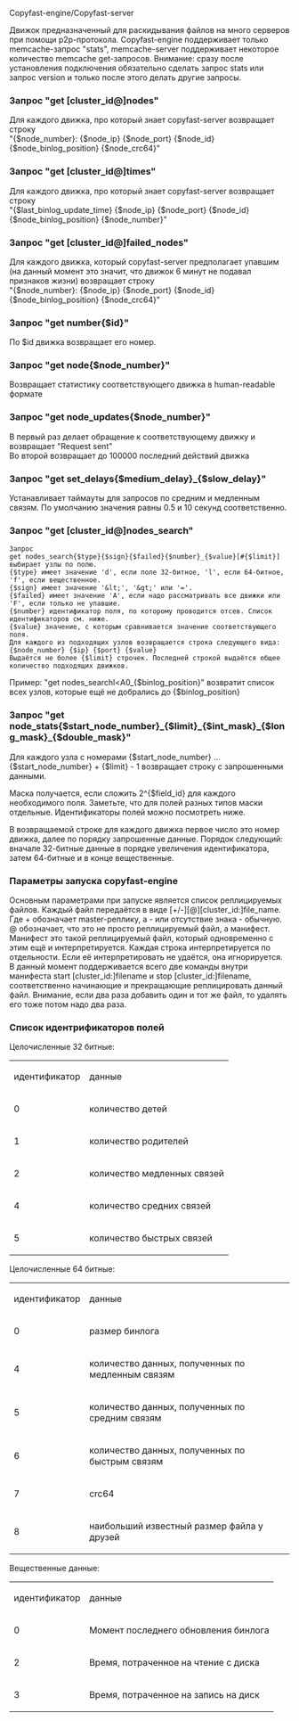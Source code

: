 Copyfast-engine/Copyfast-server

Движок предназначенный для раскидывания файлов на много серверов при помощи p2p-протокола. Copyfast-engine поддерживает только memcache-запрос "stats", memcache-server поддерживает некоторое количество memcache get-запросов. Внимание: сразу после установления подключения обязательно сделать запрос stats или запрос version и только после этого делать другие запросы.

=== Запрос "get [cluster_id@]nodes" === 
Для каждого движка, про который знает copyfast-server возвращает строку
<br>
"{$node_number}: {$node_ip} {$node_port} {$node_id} {$node_binlog_position} {$node_crc64}"

=== Запрос "get [cluster_id@]times" === 
Для каждого движка, про который знает copyfast-server возвращает строку
<br>
"{$last_binlog_update_time} {$node_ip} {$node_port} {$node_id} {$node_binlog_position} {$node_number}"

=== Запрос "get [cluster_id@]failed_nodes" ===
Для каждого движка, который copyfast-server предполагает упавшим (на данный момент это значит, что движок 6 минут не подавал признаков жизни) возвращает строку
<br>
"{$node_number}: {$node_ip} {$node_port} {$node_id} {$node_binlog_position} {$node_crc64}"

=== Запрос "get number{$id}" ===
По $id движка возвращает его номер.

=== Запрос "get node{$node_number}"===
Возвращает статистику соответствующего движка в human-readable формате

=== Запрос "get node_updates{$node_number}" ===
В первый раз делает обращение к соответствующему движку и возвращает "Request sent"
<br>
Во второй возвращает до 100000 последний действий движка

=== Запрос "get set_delays{$medium_delay}_{$slow_delay}" ===
Устанавливает таймауты для запросов по средним и медленным связям. По умолчанию значения равны 0.5 и 10 секунд соответственно.

=== Запрос "get [cluster_id@]nodes_search"===
<pre>
Запрос
get nodes_search{$type}{$sign}{$failed}{$number}_{$value}[#{$limit}]
выбирает узлы по полю. 
{$type} имеет значение 'd', если поле 32-битное, 'l', если 64-битное, 'f', если вещественное.
{$sign} имеет значение '&lt;', '&gt;' или '='.
{$failed} имеет значение 'A', если надо рассматривать все движки или 'F', если только не упавшие.
{$number} идентификатор поля, по которому проводится отсев. Список идентификаторов см. ниже.
{$value} значение, с которым сравнивается значение соответствующего поля.
Для каждого из подходящих узлов возвращается строка следующего вида:
{$node_number} {$ip} {$port} {$value}
Выдаётся не более {$limit} строчек. Последней строкой выдаётся общее количество подходящих движков.
</pre>

Пример: "get nodes_searchl&lt;A0_{$binlog_position}" возвратит список всех узлов, которые ещё не добрались до {$binlog_position}

=== Запрос "get node_stats{$start_node_number}_{$limit}_{$int_mask}_{$long_mask}_{$double_mask}" ===
Для каждого узла с номерами {$start_node_number} ... {$start_node_number} + {$limit} - 1 возвращает строку с запрошенными данными. 

Маска получается, если сложить 2^{$field_id} для каждого необходимого поля. Заметьте, что для полей разных типов маски отдельные. Идентификаторы полей можно посмотреть ниже.

В возвращаемой строке для каждого движка первое число это номер движка, далее по порядку запрошенные данные. Порядок следующий: вначале 32-битные данные в порядке увеличения идентификатора, затем 64-битные и в конце вещественные.

=== Параметры запуска copyfast-engine===
Основным параметрами при запуске является список реплицируемых файлов. Каждый файл передаётся в виде [+/-][@][cluster_id:]file_name. Где + обозначает master-реплику, а - или отсутствие знака - обычную. @ обозначает, что это не просто реплицируемый файл, а манифест. Манифест это такой реплицируемый файл, который одновременно с этим ещё и интерпретируется. Каждая строка интерпретируется по отдельности. Если её интерпретировать не удаётся, она игнорируется. В данный момент поддерживается всего две команды внутри манифеста start [cluster_id:]filename и stop [cluster_id:]filename, соответственно начинающие и прекращающие реплицировать данный файл. Внимание, если два раза добавить один и тот же файл, то удалять его тоже потом надо два раза.

=== Список идентрификаторов полей ===
Целочисленные 32 битные:
{|
|-
| идентификатор || данные
|-
| 0 || количество детей
|-
| 1 || количество родителей
|-
| 2 || количество медленных связей
|-
| 4 || количество средних связей
|-
| 5 || количество быстрых связей
|}
Целочисленные 64 битные:
{|
|-
| идентификатор || данные
|-
| 0 || размер бинлога
|-
| 4 || количество данных, полученных по медленным связям
|-
| 5 || количество данных, полученных по средним связям
|-
| 6 || количество данных, полученных по быстрым связям
|-
| 7 || crc64
|-
| 8 || наибольший известный размер файла у друзей
|}
Вещественные данные:

{|
|-
| идентификатор || данные
|-
| 0 || Момент последнего обновления бинлога
|-
| 2 || Время, потраченное на чтение с диска
|-
| 3 || Время, потраченное на запись на диск
|}
